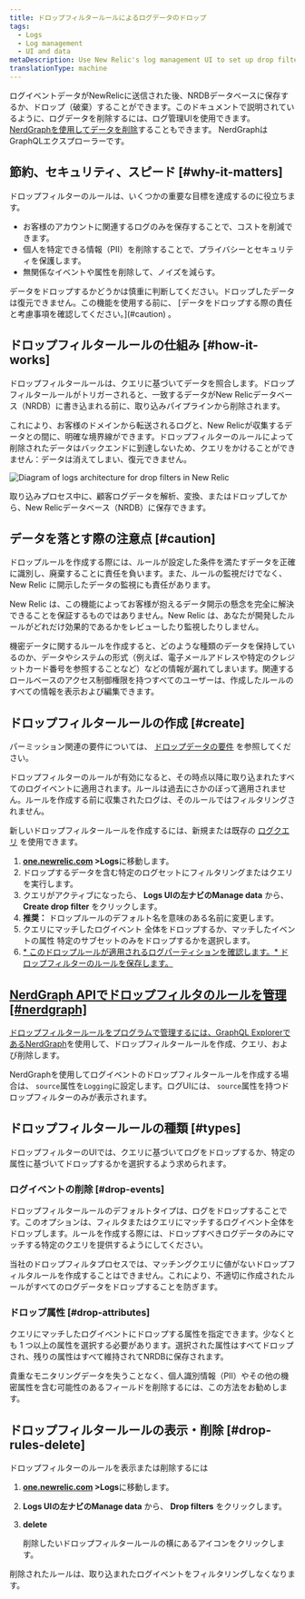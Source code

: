 ```yaml
---
title: ドロップフィルタールールによるログデータのドロップ
tags:
  - Logs
  - Log management
  - UI and data
metaDescription: Use New Relic's log management UI to set up drop filter rules for dropping specific types of log data.
translationType: machine
---
```



ログイベントデータがNewRelicに送信された後、NRDBデータベースに保存するか、ドロップ（破棄）することができます。このドキュメントで説明されているように、ログデータを削除するには、ログ管理UIを使用できます。 [NerdGraphを使用してデータを削除](/docs/accounts/accounts/data-management/drop-data-using-nerdgraph)することもできます。 NerdGraphはGraphQLエクスプローラーです。

## 節約、セキュリティ、スピード [#why-it-matters]

ドロップフィルターのルールは、いくつかの重要な目標を達成するのに役立ちます。

* お客様のアカウントに関連するログのみを保存することで、コストを削減できます。
* 個人を特定できる情報（PII）を削除することで、プライバシーとセキュリティを保護します。
* 無関係なイベントや属性を削除して、ノイズを減らす。

<Callout variant="caution">
  データをドロップするかどうかは慎重に判断してください。ドロップしたデータは復元できません。この機能を使用する前に、 [データをドロップする際の責任と考慮事項を確認してください。](#caution) 。
</Callout>

## ドロップフィルタールールの仕組み [#how-it-works]

ドロップフィルタールールは、クエリに基づいてデータを照合します。ドロップフィルタールールがトリガーされると、一致するデータがNew Relicデータベース（NRDB）に書き込まれる前に、取り込みパイプラインから削除されます。

これにより、お客様のドメインから転送されるログと、New Relicが収集するデータとの間に、明確な境界線ができます。ドロップフィルターのルールによって削除されたデータはバックエンドに到達しないため、クエリをかけることができません：データは消えてしまい、復元できません。

<img
  title="Logs architecture for drop filters in New Relic"
  alt="Diagram of logs architecture for drop filters in New Relic"
  src={ingestPipeline}
/>

<figcaption>
  取り込みプロセス中に、顧客ログデータを解析、変換、またはドロップしてから、New Relicデータベース（NRDB）に保存できます。
</figcaption>

## データを落とす際の注意点 [#caution]

ドロップルールを作成する際には、ルールが設定した条件を満たすデータを正確に識別し、廃棄することに責任を負います。また、ルールの監視だけでなく、New Relic に開示したデータの監視にも責任があります。

New Relic は、この機能によってお客様が抱えるデータ開示の懸念を完全に解決できることを保証するものではありません。New Relic は、あなたが開発したルールがどれだけ効果的であるかをレビューしたり監視したりしません。

機密データに関するルールを作成すると、どのような種類のデータを保持しているのか、データやシステムの形式（例えば、電子メールアドレスや特定のクレジットカード番号を参照することなど）などの情報が漏れてしまいます。関連するロールベースのアクセス制御権限を持つすべてのユーザーは、作成したルールのすべての情報を表示および編集できます。

## ドロップフィルタールールの作成 [#create]

パーミッション関連の要件については、 [ドロップデータの要件](/docs/data-apis/manage-data/drop-data-using-nerdgraph#requirements) を参照してください。

ドロップフィルターのルールが有効になると、その時点以降に取り込まれたすべてのログイベントに適用されます。ルールは過去にさかのぼって適用されません。ルールを作成する前に収集されたログは、そのルールではフィルタリングされません。

新しいドロップフィルタールールを作成するには、新規または既存の [ログクエリ](/docs/logs/new-relic-logs/ui-data/query-syntax-logs) を使用できます。

1. **[one.newrelic.com](https://one.newrelic.com) >Logs**に移動します。
2. ドロップするデータを含む特定のログセットにフィルタリングまたはクエリを実行します。
3. クエリがアクティブになったら、 **Logs UIの左ナビのManage data** から、 **Create drop filter** をクリックします。
4. **推奨：** ドロップルールのデフォルト名を意味のある名前に変更します。
5. [](#drop-events)クエリにマッチしたログイベント 全体をドロップするか、マッチしたイベントの属性 特定のサブセットのみをドロップするかを選択します。[](#drop-attributes)
6. [* このドロップルールが適用されるログパーティションを確認します。* ドロップフィルターのルールを保存します。](#drop-attributes)

## [NerdGraph APIでドロップフィルタのルールを管理 [#nerdgraph]](#drop-attributes)

[ドロップフィルタールールをプログラムで管理するには、GraphQL Explorerである](#drop-attributes)[NerdGraph](/docs/accounts/accounts/data-management/drop-data-using-nerdgraph)を使用して、ドロップフィルタールールを作成、クエリ、および削除します。

NerdGraphを使用してログイベントのドロップフィルタールールを作成する場合は、 `source`属性を`Logging`に設定します。ログUIには、 `source`属性を持つドロップフィルターのみが表示されます。

## ドロップフィルタールールの種類 [#types]

ドロップフィルターのUIでは、クエリに基づいてログをドロップするか、特定の属性に基づいてドロップするかを選択するよう求められます。

### ログイベントの削除 [#drop-events]

ドロップフィルタールールのデフォルトタイプは、ログをドロップすることです。このオプションは、フィルタまたはクエリにマッチするログイベント全体をドロップします。ルールを作成する際には、ドロップすべきログデータのみにマッチする特定のクエリを提供するようにしてください。

当社のドロップフィルタプロセスでは、マッチングクエリに値がないドロップフィルタルールを作成することはできません。これにより、不適切に作成されたルールがすべてのログデータをドロップすることを防ぎます。

### ドロップ属性 [#drop-attributes]

クエリにマッチしたログイベントにドロップする属性を指定できます。少なくとも 1 つ以上の属性を選択する必要があります。選択された属性はすべてドロップされ、残りの属性はすべて維持されてNRDBに保存されます。

<Callout variant="tip">
  貴重なモニタリングデータを失うことなく、個人識別情報（PII）やその他の機密属性を含む可能性のあるフィールドを削除するには、この方法をお勧めします。
</Callout>

## ドロップフィルタールールの表示・削除 [#drop-rules-delete]

ドロップフィルターのルールを表示または削除するには

1. **[one.newrelic.com](https://one.newrelic.com) >Logs**に移動します。

2. **Logs UIの左ナビのManage data** から、 **Drop filters** をクリックします。

3. **delete**

   <Icon name="fe-trash-2"/>

   削除したいドロップフィルタールールの横にあるアイコンをクリックします。

削除されたルールは、取り込まれたログイベントをフィルタリングしなくなります。